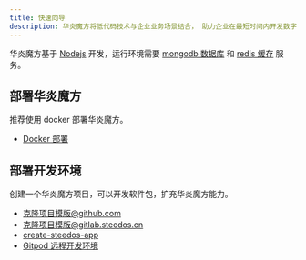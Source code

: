 ```yaml
---
title: 快速向导
description: 华炎魔方将低代码技术与企业业务场景结合， 助力企业在最短时间内开发数字化解决方案， 帮助企业快速落地现有业务战略， 以及催生未来创新。
---
```


华炎魔方基于 [Nodejs](https://nodejs.org/zh-cn/) 开发，运行环境需要 [mongodb 数据库](https://www.mongodb.com/docs/v4.2/administration/install-community/) 和 [redis 缓存](https://redis.io/docs/getting-started/) 服务。

## 部署华炎魔方

推荐使用 docker 部署华炎魔方。

- [Docker 部署](./deploy-docker)


## 部署开发环境

创建一个华炎魔方项目，可以开发软件包，扩充华炎魔方能力。

- [克隆项目模版@github.com](github.com/steedos/steedos-project-template)
- [克隆项目模版@gitlab.steedos.cn](gitlab.steedos.cn/steedos/steedos-project-template)
- [create-steedos-app]( ../developer/create-steedos-app)
- [Gitpod 远程开发环境](../developer/devops)
